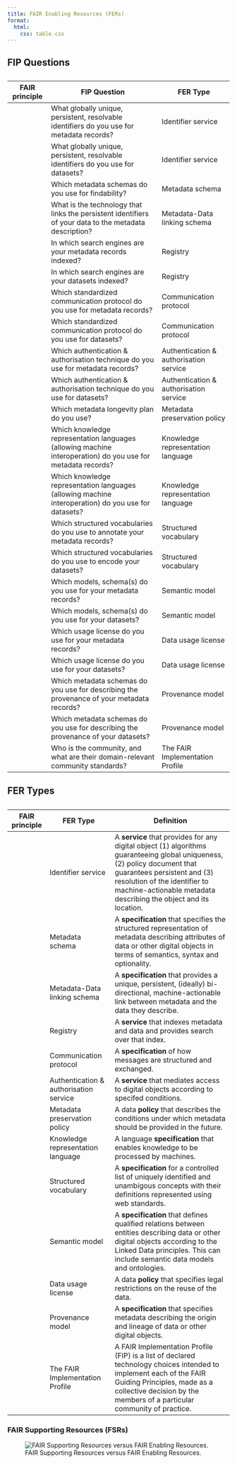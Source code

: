 ```yaml
---
title: FAIR Enabling Resources (FERs)
format: 
  html:
    css: table.css
---
```


## FIP Questions

```{=html}
<table class="fipq">
<caption><span data-qmd="FAIR Implementation Profile (FIP) Questions. Adapted from @FIPmini."></span></caption>
<thead>
  <tr>
    <th>FAIR principle</th>
    <th>FIP Question</th>
    <th>FER Type</th>
  </tr></thead>
<tbody>
  <tr>
    <td><span data-qmd="{{< var F1 >}}"></span></td>
    <td>What globally unique, persistent, resolvable identifiers do you use for metadata records?</td>
    <td>Identifier service</td>
  </tr>
    <tr>
    <td><span data-qmd="{{< var F1 >}}"></span></td>
    <td>What globally unique, persistent, resolvable identifiers do you use for datasets?</td>
    <td>Identifier service</td>
  </tr>
  <tr>
    <td><span data-qmd="{{< var F2 >}}"></span></td>
    <td>Which metadata schemas do you use for findability?</td>
    <td>Metadata schema</td>
  </tr>
  <tr>
    <td><span data-qmd="{{< var F3 >}}"></span></td>
    <td>What is the technology that links the persistent identifiers of your data to the metadata description?</td>
    <td>Metadata-Data linking schema</td>
  </tr>
  <tr>
    <td><span data-qmd="{{< var F4 >}}"></span></td>
    <td>In which search engines are your metadata records indexed?</td>
    <td>Registry</td>
  </tr>
  <tr>
    <td><span data-qmd="{{< var F4 >}}"></span></td>
    <td>In which search engines are your datasets indexed?</td>
    <td>Registry</td>
  </tr>
  <tr>
    <td><span data-qmd="{{< var A1-1 >}}"></span></td>
    <td>Which standardized communication protocol do you use for metadata records?</td>
    <td>Communication protocol</td>
  </tr>
  <tr>
    <td><span data-qmd="{{< var A1-1 >}}"></span></td>
    <td>Which standardized communication protocol do you use for datasets?</td>
    <td>Communication protocol</td>
  </tr>
  <tr>
    <td><span data-qmd="{{< var A1-2 >}}"></span></td>
    <td>Which authentication & authorisation technique do you use for metadata records?</td>
    <td>Authentication &amp; authorisation service</td>
  </tr>
  <tr>
    <td><span data-qmd="{{< var A1-2 >}}"></span></td>
    <td>Which authentication & authorisation technique do you use for datasets?</td>
    <td>Authentication &amp; authorisation service</td>
  </tr>
  <tr>
    <td><span data-qmd="{{< var A2 >}}"></span></td>
    <td>Which metadata longevity plan do you use?</td>
    <td>Metadata preservation policy</td>
  </tr>
  <tr>
    <td><span data-qmd="{{< var I1 >}}"></span></td>
    <td>Which knowledge representation languages (allowing machine interoperation) do you use for metadata records?</td>
    <td>Knowledge representation language</td>
  </tr>
  <tr>
    <td><span data-qmd="{{< var I1 >}}"></span></td>
    <td>Which knowledge representation languages (allowing machine interoperation) do you use for datasets?</td>
    <td>Knowledge representation language</td>
  </tr>
  <tr>
    <td><span data-qmd="{{< var I2 >}}"></span></td>
    <td>Which structured vocabularies do you use to annotate your metadata records?</td>
    <td>Structured vocabulary</td>
  </tr>
  <tr>
    <td><span data-qmd="{{< var I2 >}}"></span></td>
    <td>Which structured vocabularies do you use to encode your datasets?</td>
    <td>Structured vocabulary</td>
  </tr>
  <tr>
    <td><span data-qmd="{{< var I3 >}}"></span></td>
    <td>Which models, schema(s) do you use for your metadata records?</td>
    <td>Semantic model</td>
  </tr>
  <tr>
    <td><span data-qmd="{{< var I3 >}}"></span></td>
    <td>Which models, schema(s) do you use for your datasets?</td>
    <td>Semantic model</td>
  </tr>
  <tr>
    <td><span data-qmd="{{< var R1-1 >}}"></span></td>
    <td>Which usage license do you use for your metadata records?</td>
    <td>Data usage license</td>
  </tr>
  <tr>
    <td><span data-qmd="{{< var R1-1 >}}"></span></td>
    <td>Which usage license do you use for your datasets?</td>
    <td>Data usage license</td>
  </tr>
  <tr>
    <td><span data-qmd="{{< var R1-2 >}}"></span></td>
    <td>Which metadata schemas do you use for describing the provenance of your metadata records?</td>
    <td>Provenance model</td>
  </tr>
  <tr>
    <td><span data-qmd="{{< var R1-2 >}}"></span></td>
    <td>Which metadata schemas do you use for describing the provenance of your datasets?</td>
    <td>Provenance model</td>
  </tr>
  <tr>
    <td><span data-qmd="{{< var R1-3 >}}"></span></td>
    <td>Who is the community, and what are their domain-relevant community standards?</td>
    <td>The FAIR Implementation Profile</td>
  </tr>
</tbody></table>
```

## FER Types

```{=html}
<table class="fer">
<caption><span data-qmd="FAIR Enabling Resource (FER) Types. Adapted from @3pff_references."></span></caption>
<thead>
  <tr>
    <th>FAIR principle</th>
    <th>FER Type</th>
    <th>Definition</th>
  </tr></thead>
<tbody>
  <tr>
    <td><span data-qmd="{{< var F1 >}}"></span></td>
    <td>Identifier service</td>
    <td>A <b>service</b> that provides for any digital object (1) algorithms guaranteeing global uniqueness, (2) policy document that guarantees persistent and (3) resolution of the identifier to machine-actionable metadata describing the object and its location.</td>
  </tr>
  <tr>
    <td><span data-qmd="{{< var F2 >}}"></span></td>
    <td>Metadata schema</td>
    <td>A <b>specification</b> that specifies the structured representation of metadata describing attributes of data or other digital objects in terms of semantics, syntax and optionality.</td>
  </tr>
  <tr>
    <td><span data-qmd="{{< var F3 >}}"></span></td>
    <td>Metadata-Data linking schema</td>
    <td>A <b>specification</b> that provides a unique, persistent, (ideally) bi-directional, machine-actionable link between metadata and the data they describe.</td>
  </tr>
  <tr>
    <td><span data-qmd="{{< var F4 >}}"></span></td>
    <td>Registry</td>
    <td>A <b>service</b> that indexes metadata and data and provides search over that index.</td>
  </tr>
  <tr>
    <td><span data-qmd="{{< var A1-1 >}}"></span></td>
    <td>Communication protocol</td>
    <td>A <b>specification</b> of how messages are structured and exchanged.</td>
  </tr>
  <tr>
    <td><span data-qmd="{{< var A1-2 >}}"></span></td>
    <td>Authentication &amp; authorisation service</td>
    <td>A <b>service</b> that mediates access to digital objects according to specifed conditions.</td>
  </tr>
  <tr>
    <td><span data-qmd="{{< var A2 >}}"></span></td>
    <td>Metadata preservation policy</td>
    <td>A data <b>policy</b> that describes the conditions under which metadata should be provided in the future.</td>
  </tr>
  <tr>
    <td><span data-qmd="{{< var I1 >}}"></span></td>
    <td>Knowledge representation language</td>
    <td>A language <b>specification</b> that enables knowledge to be processed by machines.</td>
  </tr>
  <tr>
    <td><span data-qmd="{{< var I2 >}}"></span></td>
    <td>Structured vocabulary</td>
    <td>A <b>specification</b> for a controlled list of uniquely identified and unambigous concepts with their definitions represented using web standards.</td>
  </tr>
  <tr>
    <td><span data-qmd="{{< var I3 >}}"></span></td>
    <td>Semantic model</td>
    <td>A <b>specification</b> that defines qualified relations between entities describing data or other digital objects according to the Linked Data principles. This can include semantic data models and ontologies.</td>
  </tr>
  <tr>
    <td><span data-qmd="{{< var R1-1 >}}"></span></td>
    <td>Data usage license</td>
    <td>A data <b>policy</b> that specifies legal restrictions on the reuse of the data.</td>
  </tr>
  <tr>
    <td><span data-qmd="{{< var R1-2 >}}"></span></td>
    <td>Provenance model</td>
    <td>A <b>specification</b> that specifies metadata describing the origin and lineage of data or other digital objects.</td>
  </tr>
  <tr>
    <td><span data-qmd="{{< var R1-3 >}}"></span></td>
    <td>The FAIR Implementation Profile</td>
    <td>A FAIR Implementation Profile (FIP) is a list of declared technology choices intended to implement each of the FAIR Guiding Principles, made as a collective decision by the members of a particular community of practice.</td>
  </tr>
</tbody></table>
```

### FAIR Supporting Resources (FSRs)

![FAIR Supporting Resources versus FAIR Enabling Resources.](_static/img/fsr-new.drawio.svg){#fig-fsr}
